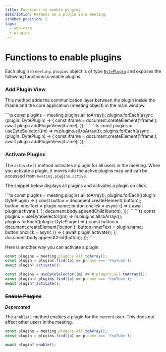 ```yaml
---
title: Functions to enable plugins
description: Methods on a plugin in a meeting.
sidebar_position: 2
tags:
  - web-core
  - plugins
---
```


# Functions to enable plugins

Each plugin in `meeting.plugins` object is of type
[`DytePlugin`](./introduction) and exposes the following functions to enable
plugins.

### Add Plugin View

This method adds the communication layer between the plugin inside the iframe and
the core application (meeting object) in the main window.

<Tabs groupId="framework" defaultValue="react">
  <TabItem value="js" label="Javascript">
```ts
const plugins = meeting.plugins.all.toArray();
plugins.forEach(async (plugin: DytePlugin) => {
  const iframe = document.createElement('iframe');
  await plugin.addPluginView(iframe);
});
```
</TabItem>
  <TabItem value="react" label="React">
```ts
const plugins = useDyteSelector((m) => m.plugins.all.toArray());
plugins.forEach(async (plugin: DytePlugin) => {
  const iframe = document.createElement('iframe');
  await plugin.addPluginView(iframe);
});
```
</TabItem>
</Tabs>

### Activate Plugins

The `activate()` method activates a plugin for all users in the meeting. When
you activate a plugin, it moves into the active plugins map and can be accessed
from `meeting.plugins.active`.

The snippet below displays all plugins and activates a plugin on click.

<Tabs groupId="framework" defaultValue="react">
  <TabItem value="js" label="Javascript">
  ```ts
const plugins = meeting.plugins.all.toArray();
plugins.forEach((plugin: DytePlugin) => {
  const button = document.createElement('button');
  button.innerText = plugin.name;
  button.onclick = async () => {
    await plugin.activate();
  };
  document.body.appendChild(button);
});
```
  </TabItem>
  <TabItem value="react" label="React">
  ```ts
const plugins = useDyteSelector((m) => m.plugins.all.toArray());
plugins.forEach((plugin: DytePlugin) => {
  const button = document.createElement('button');
  button.innerText = plugin.name;
  button.onclick = async () => {
    await plugin.activate();
  };
  document.body.appendChild(button);
});
```
  </TabItem>
</Tabs>

Here is another way you can activate a plugin.

<Tabs groupId="framework" defaultValue="react">
  <TabItem value="js" label="Javascript">
  
```ts
const plugins = meeting.plugins.all.toArray();
const plugin = plugins.find((p) => p.name === 'YouTube');
await plugin?.activate();
```

</TabItem>
  <TabItem value="react" label="React">

```ts
const plugins = useDyteSelector((m) => m.plugins.all.toArray());
const plugin = plugins.find((p) => p.name === 'YouTube');
await plugin?.activate();
```

  </TabItem>
</Tabs>

### ~~Enable Plugins~~

**_Deprecated_**

The `enable()` method enables a plugin for the current user. This does not
affect other users in the meeting.

```ts
const plugins = meeting.plugins.all.toArray();
const plugin = plugins.find((p) => p.name === 'YouTube');

await plugin?.enable();
```

<head>
  <title>Web Core Functions to enable plugins</title>
</head>
